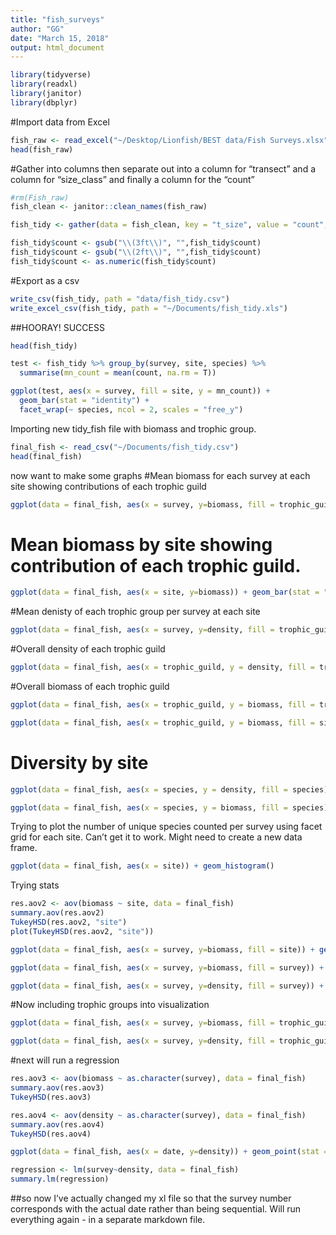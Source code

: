 ```yaml
---
title: "fish_surveys"
author: "GG"
date: "March 15, 2018"
output: html_document
---
```


```r
library(tidyverse)
library(readxl)
library(janitor)
library(dbplyr)
```

#Import data from Excel

```r
fish_raw <- read_excel("~/Desktop/Lionfish/BEST data/Fish Surveys.xlsx")
head(fish_raw)
```

#Gather into columns then separate out into a column for "transect" and a column for "size_class" and finally a column for the "count"

```r
#rm(Fish_raw)
fish_clean <- janitor::clean_names(fish_raw)

fish_tidy <- gather(data = fish_clean, key = "t_size", value = "count", -date, -survey, -site, -species) %>% separate(t_size, into = c("transect", "size"), sep = "_", convert = TRUE)

fish_tidy$count <- gsub("\\(3ft\\)", "",fish_tidy$count)
fish_tidy$count <- gsub("\\(2ft\\)", "",fish_tidy$count)
fish_tidy$count <- as.numeric(fish_tidy$count)

```

#Export as a csv

```r
write_csv(fish_tidy, path = "data/fish_tidy.csv")
write_excel_csv(fish_tidy, path = "~/Documents/fish_tidy.xls")
```

##HOORAY! SUCCESS

```r
head(fish_tidy)
```

```r
test <- fish_tidy %>% group_by(survey, site, species) %>%
  summarise(mn_count = mean(count, na.rm = T))
```

```r
ggplot(test, aes(x = survey, fill = site, y = mn_count)) + 
  geom_bar(stat = "identity") +
  facet_wrap(~ species, ncol = 2, scales = "free_y")
```

Importing new tidy_fish file with biomass and trophic group. 

```r
final_fish <- read_csv("~/Documents/fish_tidy.csv")
head(final_fish)

```

now want to make some graphs
#Mean biomass for each survey at each site showing contributions of each trophic guild
```r
ggplot(data = final_fish, aes(x = survey, y=biomass, fill = trophic_guild)) + geom_bar(stat = "summary", fun.y = "mean") + facet_grid(site~., scales = "free")
```
# Mean biomass by site showing contribution of each trophic guild. 
```r
ggplot(data = final_fish, aes(x = site, y=biomass)) + geom_bar(stat = "summary", fun.y = "mean", aes(fill = trophic_guild)) 
```

#Mean denisty of each trophic group per survey at each site
```r
ggplot(data = final_fish, aes(x = survey, y=density, fill = trophic_guild)) + geom_bar(stat = "summary", fun.y = "mean") + facet_grid(site~., scales = "free") 
```

#Overall density of each trophic guild
```r
ggplot(data = final_fish, aes(x = trophic_guild, y = density, fill = trophic_guild)) + geom_boxplot() + theme(legend.position = "none") + scale_y_log10()
```

#Overall biomass of each trophic guild

```r
ggplot(data = final_fish, aes(x = trophic_guild, y = biomass, fill = trophic_guild)) + geom_boxplot() + theme(legend.position="none") + scale_y_log10()

```

```r
ggplot(data = final_fish, aes(x = trophic_guild, y = biomass, fill = site)) + geom_boxplot() + scale_y_log10()

```
# Diversity by site
```r
ggplot(data = final_fish, aes(x = species, y = density, fill = species)) + geom_bar(stat = "summary", fun.y = "mean") + facet_grid(site~., scales = "free") + labs(x = "") + theme(legend.position="none") + theme(axis.text.x = element_text(angle = 45, vjust = 1, hjust=1)) 
```

```r
ggplot(data = final_fish, aes(x = species, y = biomass, fill = species)) + geom_bar(stat = "summary", fun.y = "mean") + facet_grid(site~., scales = "free") + labs(x = "") + theme(legend.position="none") + theme(axis.text.x = element_text(angle = 45, vjust = 1, hjust=1)) 
```

Trying to plot the number of unique species counted per survey using facet grid for each site. Can't get it to work. Might need to create a new data frame.
```r
ggplot(data = final_fish, aes(x = site)) + geom_histogram()
```

Trying stats
```r
res.aov2 <- aov(biomass ~ site, data = final_fish)
summary.aov(res.aov2)
TukeyHSD(res.aov2, "site")
plot(TukeyHSD(res.aov2, "site"))

```

```r
ggplot(data = final_fish, aes(x = survey, y=biomass, fill = site)) + geom_bar(stat = "summary", fun.y = "mean", position = "dodge", width = 0.75) + stat_summary(geom = "errorbar", fun.data = "mean_se", position = "dodge", width = 0.75)
```

```r
ggplot(data = final_fish, aes(x = survey, y=biomass, fill = survey)) + geom_bar(stat = "summary", fun.y = "mean") + stat_summary(geom = "errorbar", fun.data = mean_se) + geom_line(stat = "summary", fun.y = "mean")
```
```r
ggplot(data = final_fish, aes(x = survey, y=density, fill = survey)) + geom_bar(stat = "summary", fun.y = "mean") + stat_summary(geom = "errorbar", fun.data = mean_se) + geom_line(stat = "summary", fun.y = "mean")
```


#Now including trophic groups into visualization

```r
ggplot(data = final_fish, aes(x = survey, y=biomass, fill = trophic_guild)) + geom_bar(stat = "summary", fun.y = "mean")  
```

```r
ggplot(data = final_fish, aes(x = survey, y=density, fill = trophic_guild)) + geom_bar(stat = "summary", fun.y = "mean")  
```

#next will run a regression
```r
res.aov3 <- aov(biomass ~ as.character(survey), data = final_fish)
summary.aov(res.aov3)
TukeyHSD(res.aov3)

```

```r
res.aov4 <- aov(density ~ as.character(survey), data = final_fish)
summary.aov(res.aov4)
TukeyHSD(res.aov4)

```

```r
ggplot(data = final_fish, aes(x = date, y=density)) + geom_point(stat = "summary", fun.y = "mean")  
```

```r
regression <- lm(survey~density, data = final_fish)
summary.lm(regression)
```
##so now I've actually changed my xl file so that the survey number corresponds with the actual date rather than being sequential. Will run everything again - in a separate markdown file. 



